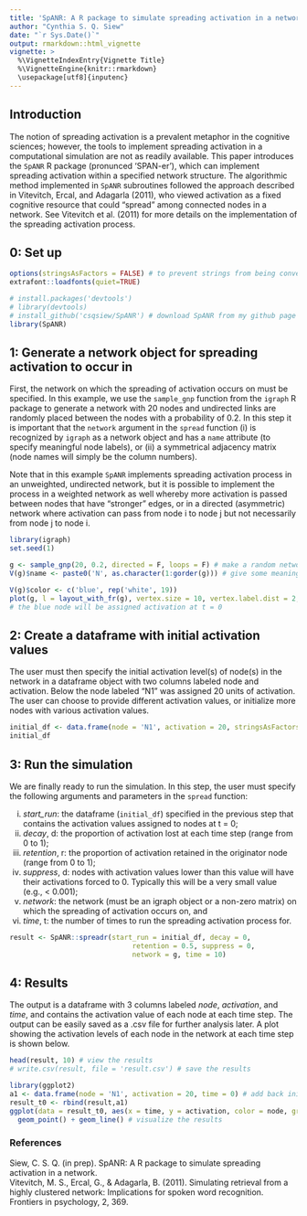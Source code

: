 ```yaml
---
title: 'SpANR: A R package to simulate spreading activation in a network'
author: "Cynthia S. Q. Siew"
date: "`r Sys.Date()`"
output: rmarkdown::html_vignette
vignette: >
  %\VignetteIndexEntry{Vignette Title}
  %\VignetteEngine{knitr::rmarkdown}
  \usepackage[utf8]{inputenc}
---
```


## Introduction

The notion of spreading activation is a prevalent metaphor in the cognitive sciences; however, the tools to implement spreading activation in a computational simulation are not as readily available. This paper introduces the `SpANR` R package (pronunced 'SPAN-er'), which can implement spreading activation within a specified network structure. The algorithmic method implemented in `SpANR` subroutines followed the approach described in Vitevitch, Ercal, and Adagarla (2011), who viewed activation as a fixed cognitive resource that could “spread” among connected nodes in a network. See Vitevitch et al. (2011) for more details on the implementation of the spreading activation process. 

## 0: Set up

```r
options(stringsAsFactors = FALSE) # to prevent strings from being converted to a factor class
extrafont::loadfonts(quiet=TRUE)

# install.packages('devtools')
# library(devtools)
# install_github('csqsiew/SpANR') # download SpANR from my github page
library(SpANR)
```

## 1: Generate a network object for spreading activation to occur in

First, the network on which the spreading of activation occurs on must be specified. In this example, we use the `sample_gnp` function from the `igraph` R package to generate a network with 20 nodes and undirected links are randomly placed between the nodes with a probability of 0.2. In this step it is important that the `network` argument in the `spread` function (i) is recognized by `igraph` as a network object and has a `name` attribute (to specify meaningful node labels), or (ii) a symmetrical adjacency matrix (node names will simply be the column numbers).   

Note that in this example `SpANR` implements spreading activation process in an unweighted, undirected network, but it is possible to implement the process in a weighted network as well whereby more activation is passed between nodes that have "stronger" edges, or in a directed (asymmetric) network where activation can pass from node i to node j but not necessarily from node j to node i.    

```r
library(igraph)
set.seed(1)

g <- sample_gnp(20, 0.2, directed = F, loops = F) # make a random network
V(g)$name <- paste0('N', as.character(1:gorder(g))) # give some meaningful labels for the 'name' attribute

V(g)$color <- c('blue', rep('white', 19))
plot(g, l = layout_with_fr(g), vertex.size = 10, vertex.label.dist = 2, vertex.label.cex = 0.8)
# the blue node will be assigned activation at t = 0
```

## 2: Create a dataframe with initial activation values 

The user must then specify the initial activation level(s) of node(s) in the network in a dataframe object with two columns labeled node and activation. Below the node labeled “N1” was assigned 20 units of activation. The user can choose to provide different activation values, or initialize more nodes with various activation values.

```r
initial_df <- data.frame(node = 'N1', activation = 20, stringsAsFactors = F)
initial_df
```

## 3: Run the simulation

We are finally ready to run the simulation. In this step, the user must specify the following arguments and parameters in the `spread` function: 

(i) *start_run*: the dataframe (`initial_df`) specified in the previous step that contains the activation values assigned to nodes at t = 0; 
(ii) *decay*, d: the proportion of activation lost at each time step (range from 0 to 1); 
(iii) *retention*, r: the proportion of activation retained in the originator node (range from 0 to 1); 
(iv) *suppress*, d: nodes with activation values lower than this value will have their activations forced to 0. Typically this will be a very small value (e.g., < 0.001); 
(v) *network*: the network (must be an igraph object or a non-zero matrix) on which the spreading of activation occurs on, and
(vi) *time*, t: the number of times to run the spreading activation process for.  

```r
result <- SpANR::spreadr(start_run = initial_df, decay = 0,
                              retention = 0.5, suppress = 0,
                              network = g, time = 10) 
```

## 4: Results

The output is a dataframe with 3 columns labeled *node*, *activation*, and *time*, and contains the activation value of each node at each time step. The output can be easily saved as a .csv file for further analysis later. A plot showing the activation levels of each node in the network at each time step is shown below.

```r
head(result, 10) # view the results
# write.csv(result, file = 'result.csv') # save the results 

library(ggplot2) 
a1 <- data.frame(node = 'N1', activation = 20, time = 0) # add back initial activation at t = 0
result_t0 <- rbind(result,a1)
ggplot(data = result_t0, aes(x = time, y = activation, color = node, group = node)) +
  geom_point() + geom_line() # visualize the results 
```

### References 

Siew, C. S. Q. (in prep). SpANR: A R package to simulate spreading activation in a network.      
Vitevitch, M. S., Ercal, G., & Adagarla, B. (2011). Simulating retrieval from a highly clustered network: Implications for spoken word recognition. Frontiers in psychology, 2, 369.

